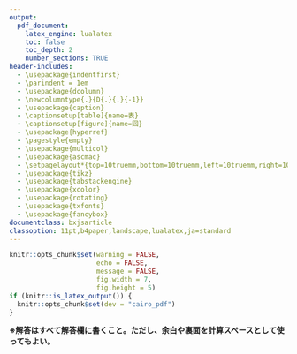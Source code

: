 ```yaml
---
output:
  pdf_document:
    latex_engine: lualatex
    toc: false
    toc_depth: 2
    number_sections: TRUE
header-includes:
  - \usepackage{indentfirst}
  - \parindent = 1em
  - \usepackage{dcolumn}
  - \newcolumntype{.}{D{.}{.}{-1}}
  - \usepackage{caption}
  - \captionsetup[table]{name=表}
  - \captionsetup[figure]{name=図}
  - \usepackage{hyperref}
  - \pagestyle{empty}
  - \usepackage{multicol}
  - \usepackage{ascmac}
  - \setpagelayout*{top=10truemm,bottom=10truemm,left=10truemm,right=10truemm}
  - \usepackage{tikz}
  - \usepackage{tabstackengine}
  - \usepackage{xcolor}
  - \usepackage{rotating}
  - \usepackage{txfonts}
  - \usepackage{fancybox}
documentclass: bxjsarticle
classoption: 11pt,b4paper,landscape,lualatex,ja=standard
---
```


```r
knitr::opts_chunk$set(warning = FALSE, 
                      echo = FALSE, 
                      message = FALSE,
                      fig.width = 7,
                      fig.height = 5)
if (knitr::is_latex_output()) {
  knitr::opts_chunk$set(dev = "cairo_pdf")
}
```
\renewcommand{\thefootnote}{}
\newcounter{kaunta}
\renewcommand{\thekaunta}{\arabic{kaunta}}
\newcommand{\kaunta}{\refstepcounter{kaunta}%
\thekaunta}
\def\question{\noindent\fbox{\large\makebox[1em]{\text{\kaunta}}} \hspace{1pt}}

\begin{flushleft}
\noindent
\large
1年生数学科1学期中間テスト
\end{flushleft}

\begin{flushright}
名前（\hspace{50mm}）
\end{flushright}

\vspace{1mm}
\hrule

**※解答はすべて解答欄に書くこと。ただし、余白や裏面を計算スペースとして使ってもよい。**

\begin{multicols}{2}

\question 次の説明にあう言葉を答えなさい。

(1) 正の整数 \hspace{5mm} (2) 1とその数自身の積でしか表わせない自然数

(3) 自然数を素数だけの積で表すこと \hspace{5mm} (4) 数直線上で0が対応している点

(5) 数直線上で、ある数に対応する点と原点との距離 \hspace{5mm} (6) 加法

(7) 数の順序を変えても、和は変わらないこと

(8) 数の組み合わせを変えても、和は変わらないこと

(9) 減法 \hspace{5mm} (10) $4 - 7 + 9$という式において、$+4, -7, +9$のこと

\vspace{5mm}

\question 次の数のうち、素数であるものを答えなさい。

$-5$, \hspace{5mm} 0, \hspace{5mm} 3, \hspace{5mm} 4.7, \hspace{5mm} 9, \hspace{5mm} 13

\vspace{5mm}

\question 次の数を素因数分解しなさい。

(1) 6 \hspace{5mm} (2) 210 \hspace{5mm} (3) 57 \hspace{5mm} (4) 360 

\vspace{5mm}

\question 下の数直線で、点A、B、Cに対応する数を答えなさい。

\begin{tikzpicture}
  \draw (-5.6,0)--(5.6,0);
  \foreach \x in {-5,...,0,+1,+2,+3,+4,+5} \draw (\x, 0)--(\x,-0.2)node[below] {$\x$};
  \foreach \x in {-5,...,5} \draw (\x, 0)--(\x,0.2)node[above] {};
  \foreach \x in {-5.5,...,5.5} \draw (\x, 0)--(\x,0.1)node[above] {};
  \foreach \x in {-5.5,...,5.5} \draw (\x, 0)--(\x,-0.1)node[below] {};
  \fill[black] (-3.5,0) circle(0.06);
  \fill[black] (1,0) circle(0.06);
  \fill[black] (2.5,0) circle(0.06);
  \draw (-3.5, 0.2)node[above] {A};
  \draw (1, 0.2)node[above] {B};
  \draw (2.5, 0.2)node[above] {C};
\end{tikzpicture}

\vspace{5mm}

\question 次の数の絶対値を答えなさい。

(1) $+4$ \hspace{5mm} (2) $-5$ \hspace{5mm} (3) $+3.5$ \hspace{5mm} (4) $-\frac{2}{3}$

\vspace{5mm}

\question 次の各組の数の大小を、不等号を使って表しなさい。

(1) $+3, \quad -5$ \hspace{5mm} (2) $+6,\quad -9, \quad 0$

\vspace{5mm}
\columnbreak

\question 次の計算をしなさい。

(1) $(-6) +(-3)$ \hspace{5mm} (2) $(-9)+(+8)$ \hspace{5mm} (3) $(+2) - (+9)$ \hspace{5mm} (4) $(-6) - (+7)$ 

\vspace{5mm}

(5) $-7 +3$ \hspace{5mm} (6) $3 +(-10)$ \hspace{5mm} (7) $3 -8$ \hspace{5mm} (8) $-5 - (-9)$

\vspace{5mm}

(9) $2.4 - 3.5$ \hspace{5mm} (10) $\frac{3}{4} - (-\frac{5}{12})$ \hspace{5mm} (11) $-4 + 9 -3$ \hspace{5mm} (12) $4-7+(-8)$

\vspace{5mm}

(13) $(-8) + (+5) + (-3) + (+8) + (-1) + (-5) + (+3) + (+3) + (+7) + (-2) + (-8)$

\vspace{5mm}

\question A、B、Cの身長はそれぞれ下の表のとおりである。

Bの身長を基準にして、それより高いことを正の数、低いことを負の数で表すことにするとき、それぞれの身長を表しなさい。

\begin{center}
\begin{tabular}{|c||c||c|}
\hline
A & B & C \\
\hline
164cm & 156cm & 149cm \\
\hline
\end{tabular}
\end{center}

\newcommand\blackcard[2]{%
  \begingroup\fboxsep=0pt\relax
  \fbox{\tabbedCenterstack{%
  \scriptsize$#2$ && \\&\makebox[20pt]{#1}&\\&
  &\rotatebox[origin=c]{180}{\scriptsize$#2$}}}%
  \endgroup}

\question 絵札とジョーカーを除くトランプのカードを使って、ゲームを考えます。ルールは以下の通りです。

\begin{itembox}[l]{ルール}
\begin{multicols}{2}
\spadesuit, \clubsuit のマークのカードは正の数の点数を、\varheartsuit, \vardiamondsuit のマークのカードは負の数の点数を表すことにします。例えば、右のカードの点数の和は
$$
(+9) + (-10) + (-1)=-2
$$
\noindent
と計算できるので、得点は$-2$です。
\columnbreak
\begin{center}
\begin{tabular}{c c c}
\blackcard{9}{\spadesuit} &
\blackcard{10}{\varheartsuit} &
\blackcard{A}{\vardiamondsuit} \\
$+9$ & $-10$ & $-1$
\end{tabular}
\end{center}
\end{multicols}
\end{itembox}

次のカードの点数の和を答えなさい。

(1) 
\blackcard{7}{\spadesuit}
\blackcard{8}{\clubsuit}
\blackcard{5}{\varheartsuit}
\hspace{5mm}
(2)
\blackcard{A}{\spadesuit}
\blackcard{3}{\clubsuit}
\blackcard{5}{\varheartsuit}
\blackcard{2}{\varheartsuit}
\blackcard{8}{\clubsuit}

\end{multicols}






































